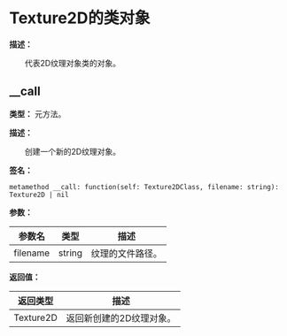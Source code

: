 # Texture2D的类对象

**描述：**

&emsp;&emsp;代表2D纹理对象类的对象。

## __call

**类型：** 元方法。

**描述：**

&emsp;&emsp;创建一个新的2D纹理对象。

**签名：**
```tl
metamethod __call: function(self: Texture2DClass, filename: string): Texture2D | nil
```

**参数：**

| 参数名 | 类型 | 描述 |
| --- | --- | --- |
| filename | string | 纹理的文件路径。 |

**返回值：**

| 返回类型 | 描述 |
| --- | --- |
| Texture2D | 返回新创建的2D纹理对象。 |